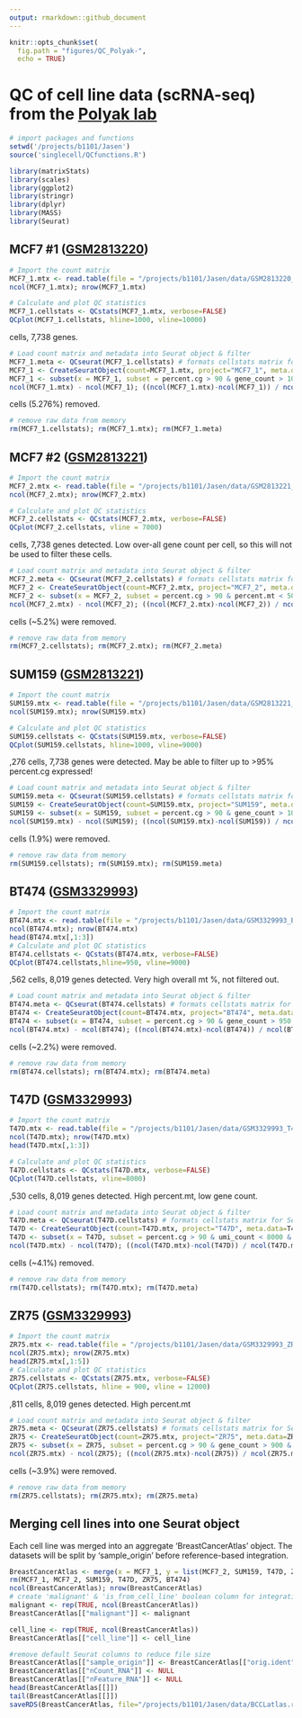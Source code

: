 ```yaml
---
output: rmarkdown::github_document
---
```


```r
knitr::opts_chunk$set(
  fig.path = "figures/QC_Polyak-", 
  echo = TRUE)
```
# QC of cell line data (scRNA-seq) from the [Polyak lab](https://www.polyaklab.dfci.harvard.edu/)
```r
# import packages and functions
setwd('/projects/b1101/Jasen')
source('singlecell/QCfunctions.R')

library(matrixStats)
library(scales)
library(ggplot2)
library(stringr)
library(dplyr)
library(MASS)
library(Seurat)
```

## MCF7 #1 ([GSM2813220](https://www.ncbi.nlm.nih.gov/geo/query/acc.cgi?acc=GSM2813220)) 
```r
# Import the count matrix
MCF7_1.mtx <- read.table(file = "/projects/b1101/Jasen/data/GSM2813220_MCF7.tsv", header = TRUE, row.names=1)
ncol(MCF7_1.mtx); nrow(MCF7_1.mtx)

# Calculate and plot QC statistics
MCF7_1.cellstats <- QCstats(MCF7_1.mtx, verbose=FALSE)
QCplot(MCF7_1.cellstats, hline=1000, vline=10000) 
```
\n
1175 cells, 7,738 genes.
```r
# Load count matrix and metadata into Seurat object & filter
MCF7_1.meta <- QCseurat(MCF7_1.cellstats) # formats cellstats matrix for Seurat
MCF7_1 <- CreateSeuratObject(count=MCF7_1.mtx, project="MCF7_1", meta.data=MCF7_1.meta)
MCF7_1 <- subset(x = MCF7_1, subset = percent.cg > 90 & gene_count > 1000 & umi_count < 10000 & percent.mt < 50)
ncol(MCF7_1.mtx) - ncol(MCF7_1); ((ncol(MCF7_1.mtx)-ncol(MCF7_1)) / ncol(MCF7_1.mtx)) * 100
```
\n
62 cells (5.276%) removed. 
```r
# remove raw data from memory
rm(MCF7_1.cellstats); rm(MCF7_1.mtx); rm(MCF7_1.meta)
```

## MCF7 #2 ([GSM2813221](https://www.ncbi.nlm.nih.gov/geo/query/acc.cgi?acc=GSM2813221)) 
```r
# Import the count matrix
MCF7_2.mtx <- read.table(file = "/projects/b1101/Jasen/data/GSM2813221_pMCF7.tsv", header = TRUE, row.names=1)
ncol(MCF7_2.mtx); nrow(MCF7_2.mtx)

# Calculate and plot QC statistics
MCF7_2.cellstats <- QCstats(MCF7_2.mtx, verbose=FALSE)
QCplot(MCF7_2.cellstats, vline = 7000) 
```
\n
927 cells, 7,738 genes detected. Low over-all gene count per cell, so this will not be used to filter these cells. 
```r
# Load count matrix and metadata into Seurat object & filter
MCF7_2.meta <- QCseurat(MCF7_2.cellstats) # formats cellstats matrix for Seurat
MCF7_2 <- CreateSeuratObject(count=MCF7_2.mtx, project="MCF7_2", meta.data=MCF7_2.meta)
MCF7_2 <- subset(x = MCF7_2, subset = percent.cg > 90 & percent.mt < 50 & umi_count < 7000)
ncol(MCF7_2.mtx) - ncol(MCF7_2); ((ncol(MCF7_2.mtx)-ncol(MCF7_2)) / ncol(MCF7_2.mtx)) * 100
```
\n
48 cells (~5.2%) were removed. 
```r
# remove raw data from memory
rm(MCF7_2.cellstats); rm(MCF7_2.mtx); rm(MCF7_2.meta)
```

## SUM159 ([GSM2813221](https://www.ncbi.nlm.nih.gov/geo/query/acc.cgi?acc=GSM2813221)) 
```r
# Import the count matrix
SUM159.mtx <- read.table(file = "/projects/b1101/Jasen/data/GSM2813221_SUM159.tsv", header = TRUE, row.names=1)
ncol(SUM159.mtx); nrow(SUM159.mtx)

# Calculate and plot QC statistics
SUM159.cellstats <- QCstats(SUM159.mtx, verbose=FALSE)
QCplot(SUM159.cellstats, hline=1000, vline=9000) 
```
\n
2,276 cells, 7,738 genes were detected. May be able to filter up to >95% percent.cg expressed! 
```r
# Load count matrix and metadata into Seurat object & filter
SUM159.meta <- QCseurat(SUM159.cellstats) # formats cellstats matrix for Seurat
SUM159 <- CreateSeuratObject(count=SUM159.mtx, project="SUM159", meta.data=SUM159.meta)
SUM159 <- subset(x = SUM159, subset = percent.cg > 90 & gene_count > 1000 & umi_count < 9000 & percent.mt < 50)
ncol(SUM159.mtx) - ncol(SUM159); ((ncol(SUM159.mtx)-ncol(SUM159)) / ncol(SUM159.mtx)) * 100
```
\n
43 cells (1.9%) were removed. 
```r
# remove raw data from memory
rm(SUM159.cellstats); rm(SUM159.mtx); rm(SUM159.meta)
```

## BT474 ([GSM3329993](https://www.ncbi.nlm.nih.gov/geo/query/acc.cgi?acc=GSM3329993)) 
```r
# Import the count matrix
BT474.mtx <- read.table(file = "/projects/b1101/Jasen/data/GSM3329993_BT474.tsv", header = TRUE, row.names=1)
ncol(BT474.mtx); nrow(BT474.mtx)
head(BT474.mtx[,1:3])
# Calculate and plot QC statistics
BT474.cellstats <- QCstats(BT474.mtx, verbose=FALSE)
QCplot(BT474.cellstats,hline=950, vline=9000) 
```
\n
3,562 cells, 8,019 genes detected. Very high overall mt %, not filtered out. 
```r
# Load count matrix and metadata into Seurat object & filter
BT474.meta <- QCseurat(BT474.cellstats) # formats cellstats matrix for Seurat
BT474 <- CreateSeuratObject(count=BT474.mtx, project="BT474", meta.data=BT474.meta)
BT474 <- subset(x = BT474, subset = percent.cg > 90 & gene_count > 950 & umi_count < 9000)
ncol(BT474.mtx) - ncol(BT474); ((ncol(BT474.mtx)-ncol(BT474)) / ncol(BT474.mtx)) * 100
```
\n
78 cells (~2.2%) were removed. 
```r
# remove raw data from memory
rm(BT474.cellstats); rm(BT474.mtx); rm(BT474.meta)
```

## T47D ([GSM3329993](https://www.ncbi.nlm.nih.gov/geo/query/acc.cgi?acc=GSM3329993)) 
```r
# Import the count matrix
T47D.mtx <- read.table(file = "/projects/b1101/Jasen/data/GSM3329993_T47D.tsv", header = TRUE, row.names=1)
ncol(T47D.mtx); nrow(T47D.mtx)
head(T47D.mtx[,1:3])

# Calculate and plot QC statistics
T47D.cellstats <- QCstats(T47D.mtx, verbose=FALSE)
QCplot(T47D.cellstats, vline=8000) 
```
\n
2,530 cells, 8,019 genes detected. High percent.mt, low gene count. 
```r
# Load count matrix and metadata into Seurat object & filter
T47D.meta <- QCseurat(T47D.cellstats) # formats cellstats matrix for Seurat
T47D <- CreateSeuratObject(count=T47D.mtx, project="T47D", meta.data=T47D.meta)
T47D <- subset(x = T47D, subset = percent.cg > 90 & umi_count < 8000 & percent.mt < 50)
ncol(T47D.mtx) - ncol(T47D); ((ncol(T47D.mtx)-ncol(T47D)) / ncol(T47D.mtx)) * 100
```
\n
104 cells (~4.1%) removed.

```r
# remove raw data from memory
rm(T47D.cellstats); rm(T47D.mtx); rm(T47D.meta)
```

## ZR75 ([GSM3329993](https://www.ncbi.nlm.nih.gov/geo/query/acc.cgi?acc=GSM3329993)) 
```r
# Import the count matrix
ZR75.mtx <- read.table(file = "/projects/b1101/Jasen/data/GSM3329993_ZR75.tsv", header = TRUE, row.names=1)
ncol(ZR75.mtx); nrow(ZR75.mtx)
head(ZR75.mtx[,1:5])
# Calculate and plot QC statistics
ZR75.cellstats <- QCstats(ZR75.mtx, verbose=FALSE)
QCplot(ZR75.cellstats, hline = 900, vline = 12000) 
```
\n 
2,811 cells, 8,019 genes detected. High percent.mt
```r
# Load count matrix and metadata into Seurat object & filter
ZR75.meta <- QCseurat(ZR75.cellstats) # formats cellstats matrix for Seurat
ZR75 <- CreateSeuratObject(count=ZR75.mtx, project="ZR75", meta.data=ZR75.meta)
ZR75 <- subset(x = ZR75, subset = percent.cg > 90 & gene_count > 900 & umi_count < 12000 & percent.mt < 50)
ncol(ZR75.mtx) - ncol(ZR75); ((ncol(ZR75.mtx)-ncol(ZR75)) / ncol(ZR75.mtx)) * 100
```
\n 
109 cells (~3.9%) were removed. 

```r
# remove raw data from memory
rm(ZR75.cellstats); rm(ZR75.mtx); rm(ZR75.meta)
```

## Merging cell lines into one Seurat object

Each cell line was merged into an aggregate 'BreastCancerAtlas' object. The datasets will be split by 'sample_origin' before reference-based integration. 
```r
BreastCancerAtlas <- merge(x = MCF7_1, y = list(MCF7_2, SUM159, T47D, ZR75, BT474))
rm(MCF7_1, MCF7_2, SUM159, T47D, ZR75, BT474)
ncol(BreastCancerAtlas); nrow(BreastCancerAtlas)
# create 'malignant' & 'is_from_cell_line' boolean column for integration
malignant <- rep(TRUE, ncol(BreastCancerAtlas))
BreastCancerAtlas[["malignant"]] <- malignant

cell_line <- rep(TRUE, ncol(BreastCancerAtlas))
BreastCancerAtlas[["cell_line"]] <- cell_line

#remove default Seurat columns to reduce file size
BreastCancerAtlas[["sample_origin"]] <- BreastCancerAtlas[["orig.ident"]]
BreastCancerAtlas[["nCount_RNA"]] <- NULL
BreastCancerAtlas[["nFeature_RNA"]] <- NULL
head(BreastCancerAtlas[[]])
tail(BreastCancerAtlas[[]])
saveRDS(BreastCancerAtlas, file="/projects/b1101/Jasen/data/BCCLatlas.rds")
```




